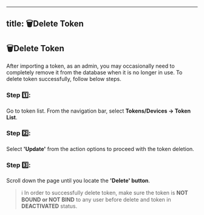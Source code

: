 -------
title: 🗑️Delete Token
-------

## 🗑️Delete Token

After importing a token, as an admin, you may occasionally need to completely remove it from the database when it is no longer in use. To delete token successfully, follow below steps.

### Step 1️⃣:
Go to token list. From the navigation bar, select **Tokens/Devices → Token List**.

### Step 2️⃣:
Select **'Update'** from the action options to proceed with the token deletion.

### Step 3️⃣:
Scroll down the page until you locate the **'Delete' button**.

> ℹ️ In order to successfully delete token, make sure the token is **NOT BOUND or NOT BIND** to any user before delete and token in **DEACTIVATED** status.

